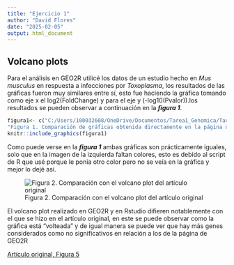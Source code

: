 ```yaml
---
title: "Ejercicio 1"
author: "David Flores"
date: "2025-02-05"
output: html_document
---
```



## Volcano plots

Para el análisis en GEO2R utilicé los datos de un estudio hecho en *Mus musculus* en respuesta a infecciones por *Toxoplasma*, los resultados de las gráficas fueron muy similares entre sí, esto fue haciendo la gráfica tomando como eje x el log2(FoldChange) y para el eje y (-log10(Pvalor)).los resultados se pueden observar a continuación en la ***figura 1***.

```r
figura1<- c("C:/Users/100032608/OneDrive/Documentos/Tarea1_Genomica/Tarea1_Genomica/IMAGENES/VOLCANO1.png")
"Figura 1. Comparación de gráficas obtenida directamente en la página de GEO2R (izquierda) y en Rstudio (izquierda)." 
knitr::include_graphics(figura1)
```

Como puede verse en la ***figura 1*** ambas gráficas son prácticamente iguales, solo que en la imagen de la izquierda faltan colores, esto es debido al script de R que usé porque le ponía otro color pero no se veía en la gráfica y mejor lo dejé así. 


![Figura 2. Comparación con el volcano plot del artículo original](https://pubmed.ncbi.nlm.nih.gov/38376210/#&gid=article-figures&pid=fig-5-uid-4) 

El volcano plot realizado en GEO2R y en Rstudio difieren notablemente con el que se hizo en el artículo original, en este se puede observar como la gráfica está "volteada" y de igual manera se puede ver que hay más genes considerados como no significativos en relación a los de la página de GEO2R

[Artículo original, Figura 5](https://pubmed.ncbi.nlm.nih.gov/38376210/)


